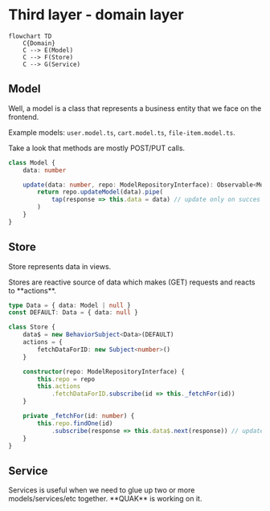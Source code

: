 
# Third layer - domain layer
 
```mermaid
flowchart TD
    C{Domain}
    C --> E(Model)
    C --> F(Store)
    C --> G(Service)
```

<Cards>
  <Card title="👤 Model" href="/learn/architecture/drd-frontend/domain/#model" />
  <Card title="🏪 Store" href="/learn/architecture/drd-frontend/domain/#store" />
  <Card title="🛠 Service" href="/learn/architecture/drd-frontend/domain/#service" />
</Cards>

## Model

Well, a model is a class that represents a business entity that we face on the frontend.

Example models: `user.model.ts`, `cart.model.ts`, `file-item.model.ts`.

<Callout emoji="ℹ️" type="info">
    Take a look that methods are mostly POST/PUT calls.
</Callout>

```typescript
class Model {
    data: number

    update(data: number, repo: ModelRepositoryInterface): Observable<Model> {
        return repo.updateModel(data).pipe(
            tap(response => this.data = data) // update only on succes response
        )
    }
}
```

## Store

Store represents data in views.

<Callout emoji="ℹ️" type="info">
    Stores are reactive source of data which makes (GET) requests and reacts to **actions**.
</Callout>

```typescript
type Data = { data: Model | null }
const DEFAULT: Data = { data: null }

class Store {
    data$ = new BehaviorSubject<Data>(DEFAULT)
    actions = {
        fetchDataForID: new Subject<number>()
    }

    constructor(repo: ModelRepositoryInterface) {
        this.repo = repo
        this.actions
            .fetchDataForID.subscribe(id => this._fetchFor(id))
    }

    private _fetchFor(id: number) {
        this.repo.findOne(id)
            .subscribe(response => this.data$.next(response)) // update data
    }
}
```

## Service

<Callout emoji="ℹ️" type="info">
    Services is useful when we need to glue up two or more models/services/etc together.
</Callout>

<Callout emoji="🏗️">
  **QUAK** is working on it.
</Callout>

